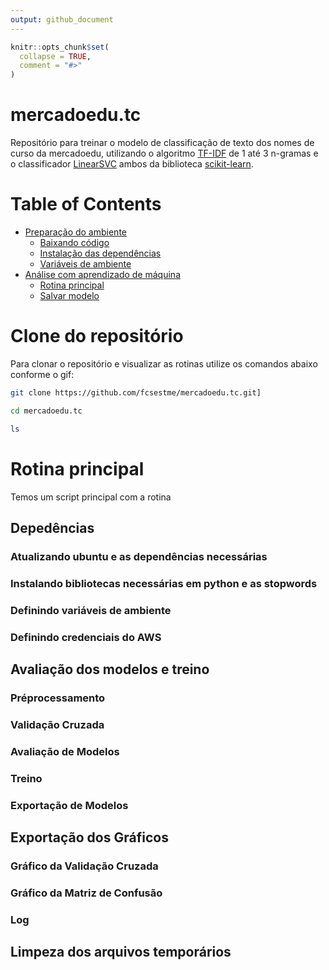 ```yaml
---
output: github_document
---
```


<!-- README.md is generated from README.Rmd. Please edit that file -->

```r
knitr::opts_chunk$set(
  collapse = TRUE,
  comment = "#>"
)
```

# mercadoedu.tc

<!-- badges: start -->
<!-- badges: end -->

Repositório para treinar o modelo de classificação de texto dos nomes de curso da mercadoedu, utilizando o algoritmo [TF-IDF](https://scikit-learn.org/stable/modules/generated/sklearn.feature_extraction.text.TfidfVectorizer.html) de 1 até 3 n-gramas e o classificador [LinearSVC](https://scikit-learn.org/stable/modules/generated/sklearn.svm.LinearSVC.html) ambos da biblioteca [scikit-learn](https://scikit-learn.org/).

# Table of Contents
- [Preparação do ambiente](#prepação-do-ambiente)
  - [Baixando código](#baixando-código)
  - [Instalação das dependências](#instalação-das-dependências)
  - [Variáveis de ambiente](#variáveis-de-ambiente)
- [Análise com aprendizado de máquina](#análise-com-aprendizado-de-máquina)
  - [Rotina principal](#rotina-principal)
  - [Salvar modelo](#salvar-modelo)
  
# Clone do repositório

Para clonar o repositório e visualizar as rotinas utilize os comandos abaixo conforme o gif:

```bash
git clone https://github.com/fcsestme/mercadoedu.tc.git]

cd mercadoedu.tc

ls
```

# Rotina principal

Temos um script principal com a rotina 

## Depedências
### Atualizando ubuntu e as dependências necessárias
### Instalando bibliotecas necessárias em python e as stopwords
### Definindo variáveis de ambiente
### Definindo credenciais do AWS

## Avaliação dos modelos e treino
### Préprocessamento
### Validação Cruzada
### Avaliação de Modelos
### Treino
### Exportação de Modelos

## Exportação dos Gráficos
### Gráfico da Validação Cruzada
### Gráfico da Matriz de Confusão
### Log

## Limpeza dos arquivos temporários
